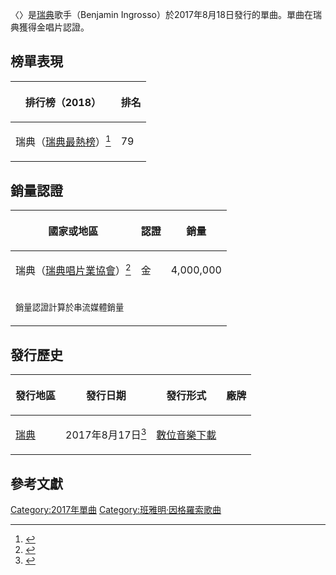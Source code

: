 {{noteTA
|G1=Music
|1=zh-cn:本雅明; zh-tw:班雅明; zh-hk:班雅明;
}}
{{Infobox song
| name       = One More Time
| cover      = One More Time by Benjamin Ingrosso.jpg
| alt        = 
| type       = single
| artist     = {{le|班雅明·因格羅索|Benjamin Ingrosso}}
| released   = {{start date|2017|08|17|df=y}}
| format     = [[數位音樂下載|數位音樂下載]]
| recorded   = 2016
| genre      = [[流行_(音樂類型)|流行]]
| length     = {{duration|m=3|s=02}}
| label      = {{le|TEN|TEN Music Group}}
| prev_title = {{le|Do You Think About Me (班雅明·因格羅索歌曲)|Do You Think About Me (Benjamin Ingrosso song)|Do You Think About Me}}
| prev_year  = 2017
| next_title = [[Dance_You_Off|Dance You Off]]
| next_year  = 2018
| misc       = {{External music video|{{YouTube|2UCu-JAhDwQ|One More Time}}}}
}}
〈'''{{lang|en|One More Time}}'''〉是[[瑞典|瑞典]]歌手{{le|班雅明·因格羅索|Benjamin Ingrosso}}（Benjamin Ingrosso）於2017年8月18日發行的單曲。單曲在瑞典獲得金唱片認證。

==榜單表現==
{| class="wikitable sortable plainrowheaders" style="text-align:center"
|-
! scope="col"| 排行榜（2018）
! scope="col"| 排名
|-
! scope="row"| 瑞典（[[瑞典最熱榜|瑞典最熱榜]]）<ref>{{cite web |url=https://www.sverigetopplistan.se/chart/41?dspy=2017&dspp=34 |script-title=sv:Veckolista Singlar, vecka 34, 2017 |publisher=[[Sverigetopplistan|Sverigetopplistan]] |accessdate=2020-07-05 |language=sv |deadurl=no |archiveurl=https://web.archive.org/web/20200705224526/https://www.sverigetopplistan.se/chart/41?dspy=2017&dspp=34 |archivedate=2020-07-05 }}</ref>
| 79
|}

==銷量認證==
{| class="wikitable sortable plainrowheaders" style="text-align:center"
! scope="col"| 國家或地區
! scope="col"| 認證
! scope="col"| 銷量
|-
! scope="row"| 瑞典（[[瑞典唱片業協會|瑞典唱片業協會]]）<ref name="ESCstory">{{cite web|url=https://eurovision.tv/story/sweden-2018-benjamin-ingrosso-lisbon-first-rehearsal|title=Sweden's Benjamin Ingrosso gets his spotlight on stage|website=Eurovision TV|date=2018-05-02|accessdate=2020-09-26|archive-date=2018-05-12|archive-url=https://web.archive.org/web/20180512233558/https://eurovision.tv/story/sweden-2018-benjamin-ingrosso-lisbon-first-rehearsal|dead-url=no}}</ref>
| 金
| 4,000,000<small><sup>{{double dagger}}</sup></small>
|-
| colspan="4" |
<small>{{double dagger}}銷量認證計算於串流媒體銷量</small>
|}

==發行歷史==
{| class="wikitable sortable plainrowheaders"
|-
! 發行地區
! 發行日期
! 發行形式
! 廠牌
|-
! scope="row"| [[瑞典|瑞典]]
| 2017年8月17日<ref name="iTunes">{{cite web|url=https://music.apple.com/us/album/one-more-time-single/1263620445|title=One More Time - Single av Benjamin Ingrosso|publisher=iTunes|accessdate=2020-11-21|archive-date=2020-12-15|archive-url=https://web.archive.org/web/20201215205316/https://music.apple.com/us/album/one-more-time-single/1263620445|dead-url=no}}</ref>
| [[數位音樂下載|數位音樂下載]]
| {{le|TEN|TEN Music Group}}
|}

==參考文獻==
{{Reflist}}

[[Category:2017年單曲|Category:2017年單曲]]
[[Category:班雅明·因格羅索歌曲|Category:班雅明·因格羅索歌曲]]
{{Sweden-stub}}